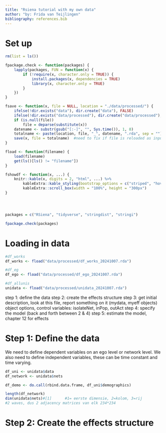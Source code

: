 ```yaml
---
title: "Rsiena tutorial with my own data"
author: "by: Frida van Teijlingen"
bibliography: references.bib
---
```

# Set up
```r
rm(list = ls())

fpackage.check <- function(packages) {
    lapply(packages, FUN = function(x) {
        if (!require(x, character.only = TRUE)) {
            install.packages(x, dependencies = TRUE)
            library(x, character.only = TRUE)
        }
    })
}

fsave <- function(x, file = NULL, location = "./data/processed/") {
    ifelse(!dir.exists("data"), dir.create("data"), FALSE)
    ifelse(!dir.exists("data/processed"), dir.create("data/processed"), FALSE)
    if (is.null(file))
        file = deparse(substitute(x))
    datename <- substr(gsub("[:-]", "", Sys.time()), 1, 8)
    totalname <- paste(location, file, "_", datename, ".rda", sep = "")
    save(x, file = totalname)  #need to fix if file is reloaded as input name, not as x. 
}

fload <- function(filename) {
    load(filename)
    get(ls()[ls() != "filename"])
}

fshowdf <- function(x, ...) {
    knitr::kable(x, digits = 2, "html", ...) %>%
        kableExtra::kable_styling(bootstrap_options = c("striped", "hover")) %>%
        kableExtra::scroll_box(width = "100%", height = "300px")
}




packages = c("RSiena", "tidyverse", "stringdist", "stringi")

fpackage.check(packages)
```

# Loading in data
```r
#df_works
df_works <- fload("data/processed/df_works_20241007.rda")

#df_eg
df_ego <- fload("data/processed/df_ego_20241007.rda")

#df_allunis
unidata <- fload("data/processed/unidata_20241007.rda")

```



step 1: define the data
step 2: create the effects structure
step 3: get initial description, look at this file, report something on it (mydata, myeff objects)
        object options, control variables: isolateNet, inPop, outAct
step 4: specify the model (back and forth between 2 & 4) 
step 5: estimate the model, chapter 12 for effects


# Step 1: Define the data
We need to define dependent variables on an ego level or network level. We also need to define independent variables, these can be time constant and time varying.
```r
df_uni <- unidata$data
df_network <- unidata$nets

df_demo <- do.call(rbind.data.frame, df_uni$demographics)

```


```r
length(df_network)
dim(unidata$nets)#[1]      #1= eerste dimensie, 2=kolom, 3=rij
#2 waves, dus 2 adjacency matrices van elk 234*234
```






# Step 2: Create the effects structure
```r

```















